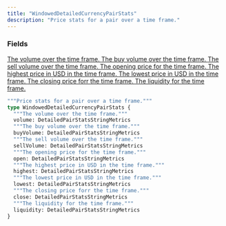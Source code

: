 ```yaml
---
title: "WindowedDetailedCurrencyPairStats"
description: "Price stats for a pair over a time frame."
---
```


### Fields

<a href="/api-reference/types/detailedpairstatsstringmetrics">
  <ResponseField name="volume" type="DetailedPairStatsStringMetrics">
    The volume over the time frame.
  </ResponseField>
</a>

<a href="/api-reference/types/detailedpairstatsstringmetrics">
  <ResponseField name="buyVolume" type="DetailedPairStatsStringMetrics">
    The buy volume over the time frame.
  </ResponseField>
</a>

<a href="/api-reference/types/detailedpairstatsstringmetrics">
  <ResponseField name="sellVolume" type="DetailedPairStatsStringMetrics">
    The sell volume over the time frame.
  </ResponseField>
</a>

<a href="/api-reference/types/detailedpairstatsstringmetrics">
  <ResponseField name="open" type="DetailedPairStatsStringMetrics">
    The opening price for the time frame.
  </ResponseField>
</a>

<a href="/api-reference/types/detailedpairstatsstringmetrics">
  <ResponseField name="highest" type="DetailedPairStatsStringMetrics">
    The highest price in USD in the time frame.
  </ResponseField>
</a>

<a href="/api-reference/types/detailedpairstatsstringmetrics">
  <ResponseField name="lowest" type="DetailedPairStatsStringMetrics">
    The lowest price in USD in the time frame.
  </ResponseField>
</a>

<a href="/api-reference/types/detailedpairstatsstringmetrics">
  <ResponseField name="close" type="DetailedPairStatsStringMetrics">
    The closing price forr the time frame.
  </ResponseField>
</a>

<a href="/api-reference/types/detailedpairstatsstringmetrics">
  <ResponseField name="liquidity" type="DetailedPairStatsStringMetrics">
    The liquidity for the time frame.
  </ResponseField>
</a>


```graphql WindowedDetailedCurrencyPairStats
"""Price stats for a pair over a time frame."""
type WindowedDetailedCurrencyPairStats {
  """The volume over the time frame."""
  volume: DetailedPairStatsStringMetrics
  """The buy volume over the time frame."""
  buyVolume: DetailedPairStatsStringMetrics
  """The sell volume over the time frame."""
  sellVolume: DetailedPairStatsStringMetrics
  """The opening price for the time frame."""
  open: DetailedPairStatsStringMetrics
  """The highest price in USD in the time frame."""
  highest: DetailedPairStatsStringMetrics
  """The lowest price in USD in the time frame."""
  lowest: DetailedPairStatsStringMetrics
  """The closing price forr the time frame."""
  close: DetailedPairStatsStringMetrics
  """The liquidity for the time frame."""
  liquidity: DetailedPairStatsStringMetrics
}
```
